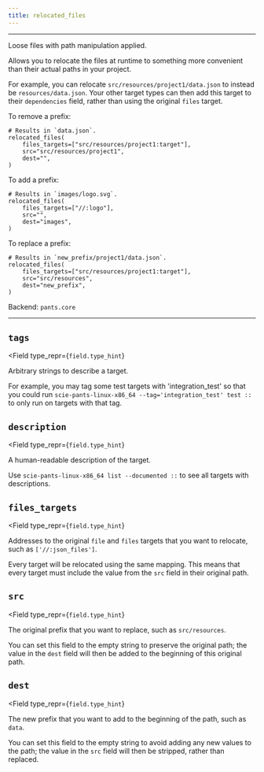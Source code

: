 ```yaml
---
title: relocated_files
---
```



---

Loose files with path manipulation applied.

Allows you to relocate the files at runtime to something more convenient than their actual paths in your project.

For example, you can relocate `src/resources/project1/data.json` to instead be `resources/data.json`. Your other target types can then add this target to their `dependencies` field, rather than using the original `files` target.

To remove a prefix:
```
# Results in `data.json`.
relocated_files(
    files_targets=["src/resources/project1:target"],
    src="src/resources/project1",
    dest="",
)
```

To add a prefix:
```
# Results in `images/logo.svg`.
relocated_files(
    files_targets=["//:logo"],
    src="",
    dest="images",
)
```

To replace a prefix:
```
# Results in `new_prefix/project1/data.json`.
relocated_files(
    files_targets=["src/resources/project1:target"],
    src="src/resources",
    dest="new_prefix",
)
```

Backend: <span className="color--primary">`pants.core`</span>

---

<span className={styles.options}>

## `tags`

<Field
    type_repr={`field.type_hint`}
>

Arbitrary strings to describe a target.

For example, you may tag some test targets with &#x27;integration_test&#x27; so that you could run `scie-pants-linux-x86_64 --tag='integration_test' test ::` to only run on targets with that tag.

</Field>

## `description`

<Field
    type_repr={`field.type_hint`}
>

A human-readable description of the target.

Use `scie-pants-linux-x86_64 list --documented ::` to see all targets with descriptions.

</Field>

## `files_targets`

<Field
    type_repr={`field.type_hint`}
>

Addresses to the original `file` and `files` targets that you want to relocate, such as `['//:json_files']`.

Every target will be relocated using the same mapping. This means that every target must include the value from the `src` field in their original path.

</Field>

## `src`

<Field
    type_repr={`field.type_hint`}
>

The original prefix that you want to replace, such as `src/resources`.

You can set this field to the empty string to preserve the original path; the value in the `dest` field will then be added to the beginning of this original path.

</Field>

## `dest`

<Field
    type_repr={`field.type_hint`}
>

The new prefix that you want to add to the beginning of the path, such as `data`.

You can set this field to the empty string to avoid adding any new values to the path; the value in the `src` field will then be stripped, rather than replaced.

</Field>



</span>
